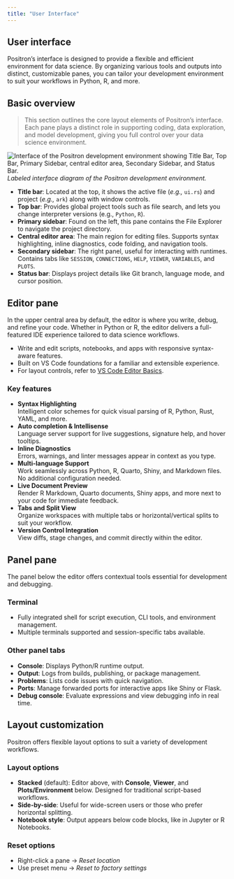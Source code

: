 ```yaml
---
title: "User Interface"
---
```


## User interface

Positron's interface is designed to provide a flexible and efficient environment for data science. By organizing various tools and outputs into distinct, customizable panes, you can tailor your development environment to suit your workflows in Python, R, and more.

## Basic overview

> This section outlines the core layout elements of Positron’s interface. Each pane plays a distinct role in supporting coding, data exploration, and model development, giving you full control over your data science environment.

![Interface of the Positron development environment showing Title Bar, Top Bar, Primary Sidebar, central editor area, Secondary Sidebar, and Status Bar.](https://github.com/user-attachments/assets/19654254-1ae6-4447-8e98-e3b26882ee42)  
*Labeled interface diagram of the Positron development environment.*

- **Title bar**: Located at the top, it shows the active file (_e.g.,_ `ui.rs`) and project (_e.g.,_ `ark`) along with window controls.
- **Top bar**: Provides global project tools such as file search, and lets you change interpreter versions (e.g., `Python`, `R`).
- **Primary sidebar**: Found on the left, this pane contains the File Explorer to navigate the project directory.
- **Central editor area**: The main region for editing files. Supports syntax highlighting, inline diagnostics, code folding, and navigation tools.
- **Secondary sidebar**: The right panel, useful for interacting with runtimes. Contains tabs like `SESSION`, `CONNECTIONS`, `HELP`, `VIEWER`, `VARIABLES`, and `PLOTS`.
- **Status bar**: Displays project details like Git branch, language mode, and cursor position.

## Editor pane

In the upper central area by default, the editor is where you write, debug, and refine your code. Whether in Python or R, the editor delivers a full-featured IDE experience tailored to data science workflows.

- Write and edit scripts, notebooks, and apps with responsive syntax-aware features.
- Built on VS Code foundations for a familiar and extensible experience.
- For layout controls, refer to [VS Code Editor Basics](https://code.visualstudio.com/docs/editor/basics).

### Key features
- **Syntax Highlighting**  
  Intelligent color schemes for quick visual parsing of R, Python, Rust, YAML, and more.
- **Auto completion & Intellisense**  
  Language server support for live suggestions, signature help, and hover tooltips.
- **Inline Diagnostics**  
  Errors, warnings, and linter messages appear in context as you type.
- **Multi-language Support**  
  Work seamlessly across Python, R, Quarto, Shiny, and Markdown files. No additional configuration needed.
- **Live Document Preview**  
  Render R Markdown, Quarto documents, Shiny apps, and more next to your code for immediate feedback.
- **Tabs and Split View**  
  Organize workspaces with multiple tabs or horizontal/vertical splits to suit your workflow.
- **Version Control Integration**  
  View diffs, stage changes, and commit directly within the editor.

## Panel pane

The panel below the editor offers contextual tools essential for development and debugging.

### Terminal

- Fully integrated shell for script execution, CLI tools, and environment management.
- Multiple terminals supported and session-specific tabs available.

### Other panel tabs

- **Console**: Displays Python/R runtime output.
- **Output**: Logs from builds, publishing, or package management.
- **Problems**: Lists code issues with quick navigation.
- **Ports**: Manage forwarded ports for interactive apps like Shiny or Flask.
- **Debug console**: Evaluate expressions and view debugging info in real time.

## Layout customization

Positron offers flexible layout options to suit a variety of development workflows.

### Layout options

- **Stacked** (default): Editor above, with **Console**, **Viewer**, and **Plots/Environment** below. Designed for traditional script-based workflows.
- **Side-by-side**: Useful for wide-screen users or those who prefer horizontal splitting.
- **Notebook style**: Output appears below code blocks, like in Jupyter or R Notebooks.

### Reset options

- Right-click a pane → _Reset location_
- Use preset menu → _Reset to factory settings_
